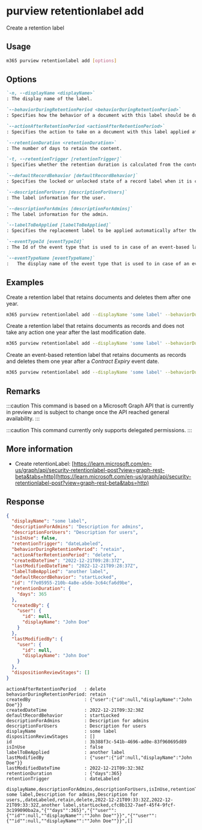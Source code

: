 
# purview retentionlabel add

Create a retention label

## Usage

```sh
m365 purview retentionlabel add [options]
```

## Options

```md defintion-list
`-n, --displayName <displayName>`
: The display name of the label.

`--behaviorDuringRetentionPeriod <behaviorDuringRetentionPeriod>`
: Specifies how the behavior of a document with this label should be during the retention period. Allowed values: `doNotRetain`, `retain`, `retainAsRecord`, `retainAsRegulatoryRecord`.

`--actionAfterRetentionPeriod <actionAfterRetentionPeriod>`
: Specifies the action to take on a document with this label applied after the retention period. Allowed values: `none`, `delete`, `startDispositionReview`.

`--retentionDuration <retentionDuration>`
: The number of days to retain the content.

`-t, --retentionTrigger [retentionTrigger]`
: Specifies whether the retention duration is calculated from the content creation date, labeled date, or last modification date. Allowed values: `dateLabeled`, `dateCreated`, `dateModified`, `dateOfEvent`. Defaults to `dateLabeled`.

`--defaultRecordBehavior [defaultRecordBehavior]`
: Specifies the locked or unlocked state of a record label when it is created. Allowed values: `startLocked`, `startUnlocked`, Defaults to `startLocked`.

`--descriptionForUsers [descriptionForUsers]`
: The label information for the user.

`--descriptionForAdmins [descriptionForAdmins]`
: The label information for the admin.

`--labelToBeApplied [labelToBeApplied]`
: Specifies the replacement label to be applied automatically after the retention period of the current label ends.

`--eventTypeId [eventTypeId]`
: The Id of the event type that is used to in case of an event-based label. Specify when using retentionTrigger with the value `dateOfEvent`. Specify either `eventTypeId` or `eventTypeName`, but not both.

`--eventTypeName [eventTypeName]`
:	The display name of the event type that is used to in case of an event-based label. Specify when using retentionTrigger with the value `dateOfEvent`. Specify either `eventTypeId` or `eventTypeName`, but not both.
```

<Global />

## Examples

Create a retention label that retains documents and deletes them after one year.

```sh
m365 purview retentionlabel add --displayName 'some label' --behaviorDuringRetentionPeriod retain --actionAfterRetentionPeriod delete --retentionDuration 365
```

Create a retention label that retains documents as records and does not take any action one year after the last modification date.

```sh
m365 purview retentionlabel add --displayName 'some label' --behaviorDuringRetentionPeriod retainAsRecord --actionAfterRetentionPeriod none --retentionDuration 365 --retentionTrigger dateModified
```

Create an event-based retention label that retains documents as records and deletes them one year after a _Contract Expiry_ event date.

```sh
m365 purview retentionlabel add --displayName 'some label' --behaviorDuringRetentionPeriod retain --actionAfterRetentionPeriod delete --retentionDuration 365 --retentionTrigger dateOfEvent --eventTypeName "Contract Expiry"
```

## Remarks

:::caution
This command is based on a Microsoft Graph API that is currently in preview and is subject to change once the API reached general availability.
:::

:::caution
This command currently only supports delegated permissions.
:::

## More information

- Create retentionLabel: [https://learn.microsoft.com/en-us/graph/api/security-retentionlabel-post?view=graph-rest-beta&tabs=http](https://learn.microsoft.com/en-us/graph/api/security-retentionlabel-post?view=graph-rest-beta&tabs=http)

## Response

<Tabs>
  <TabItem value="JSON">

  ```json
  {
    "displayName": "some label",
    "descriptionForAdmins": "Description for admins",
    "descriptionForUsers": "Description for users",
    "isInUse": false,
    "retentionTrigger": "dateLabeled",
    "behaviorDuringRetentionPeriod": "retain",
    "actionAfterRetentionPeriod": "delete",
    "createdDateTime": "2022-12-21T09:28:37Z",
    "lastModifiedDateTime": "2022-12-21T09:28:37Z",
    "labelToBeApplied": "another label",
    "defaultRecordBehavior": "startLocked",
    "id": "f7e05955-210b-4a8e-a5de-3c64cfa6d9be",
    "retentionDuration": {
      "days": 365
    },
    "createdBy": {
      "user": {
        "id": null,
        "displayName": "John Doe"
      }
    },
    "lastModifiedBy": {
      "user": {
        "id": null,
        "displayName": "John Doe"
      }
    },
    "dispositionReviewStages": []
  }
  ```

  </TabItem>
  <TabItem value="Text">

  ```text
  actionAfterRetentionPeriod   : delete
  behaviorDuringRetentionPeriod: retain
  createdBy                    : {"user":{"id":null,"displayName":"John Doe"}}
  createdDateTime              : 2022-12-21T09:32:38Z
  defaultRecordBehavior        : startLocked
  descriptionForAdmins         : Description for admins
  descriptionForUsers          : Description for users
  displayName                  : some label
  dispositionReviewStages      : []
  id                           : 3b388f3c-541b-4696-ad0e-83f960695d89
  isInUse                      : false
  labelToBeApplied             : another label
  lastModifiedBy               : {"user":{"id":null,"displayName":"John Doe"}}
  lastModifiedDateTime         : 2022-12-21T09:32:38Z
  retentionDuration            : {"days":365}
  retentionTrigger             : dateLabeled
  ```

  </TabItem>
  <TabItem value="CSV">

  ```csv
  displayName,descriptionForAdmins,descriptionForUsers,isInUse,retentionTrigger,behaviorDuringRetentionPeriod,actionAfterRetentionPeriod,createdDateTime,lastModifiedDateTime,labelToBeApplied,defaultRecordBehavior,id,retentionDuration,createdBy,lastModifiedBy,dispositionReviewStages
  some label,Description for admins,Description for users,,dateLabeled,retain,delete,2022-12-21T09:33:32Z,2022-12-21T09:33:32Z,another label,startLocked,cfc8b132-7aef-45f4-9fcf-3c199090ba2a,"{""days"":365}","{""user"":{""id"":null,""displayName"":""John Doe""}}","{""user"":{""id"":null,""displayName"":""John Doe""}}",[]
  ```

  </TabItem>
</Tabs>

